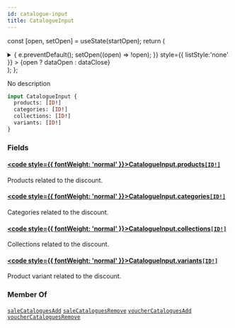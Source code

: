 ```yaml
---
id: catalogue-input
title: CatalogueInput
---
```






const [open, setOpen] = useState(startOpen);
return (
<details {...(open ? { open: true } : {})} className="details" style={{ border:'none', boxShadow:'none', background:'var(--ifm-background-color)' }}>
<summary
onClick={(e) => {
e.preventDefault();
setOpen((open) => !open);
}}
style={{ listStyle:'none' }} >
{open ? dataOpen : dataClose}
</summary>
{open && children}
</details>
);
};

No description

```graphql
input CatalogueInput {
  products: [ID!]
  categories: [ID!]
  collections: [ID!]
  variants: [ID!]
}
```

### Fields

#### [<code style={{ fontWeight: 'normal' }}>CatalogueInput.<b>products</b></code>](#)<Bullet />[`[ID!]`](../../../api-reference/miscellaneous/scalars/id.mdx) <Badge class="badge badge--secondary" text="list"/> <Badge class="badge badge--secondary" text="scalar"/> <Badge class="badge badge--secondary" text="miscellaneous"/>

Products related to the discount.

#### [<code style={{ fontWeight: 'normal' }}>CatalogueInput.<b>categories</b></code>](#)<Bullet />[`[ID!]`](../../../api-reference/miscellaneous/scalars/id.mdx) <Badge class="badge badge--secondary" text="list"/> <Badge class="badge badge--secondary" text="scalar"/> <Badge class="badge badge--secondary" text="miscellaneous"/>

Categories related to the discount.

#### [<code style={{ fontWeight: 'normal' }}>CatalogueInput.<b>collections</b></code>](#)<Bullet />[`[ID!]`](../../../api-reference/miscellaneous/scalars/id.mdx) <Badge class="badge badge--secondary" text="list"/> <Badge class="badge badge--secondary" text="scalar"/> <Badge class="badge badge--secondary" text="miscellaneous"/>

Collections related to the discount.

#### [<code style={{ fontWeight: 'normal' }}>CatalogueInput.<b>variants</b></code>](#)<Bullet />[`[ID!]`](../../../api-reference/miscellaneous/scalars/id.mdx) <Badge class="badge badge--secondary" text="list"/> <Badge class="badge badge--secondary" text="scalar"/> <Badge class="badge badge--secondary" text="miscellaneous"/>

Product variant related to the discount.

### Member Of

[`saleCataloguesAdd`](../../../api-reference/discounts/mutations/sale-catalogues-add.mdx) <Badge class="badge badge--secondary" text="mutation"/><Bullet />[`saleCataloguesRemove`](../../../api-reference/discounts/mutations/sale-catalogues-remove.mdx) <Badge class="badge badge--secondary" text="mutation"/><Bullet />[`voucherCataloguesAdd`](../../../api-reference/discounts/mutations/voucher-catalogues-add.mdx) <Badge class="badge badge--secondary" text="mutation"/><Bullet />[`voucherCataloguesRemove`](../../../api-reference/discounts/mutations/voucher-catalogues-remove.mdx) <Badge class="badge badge--secondary" text="mutation"/>
